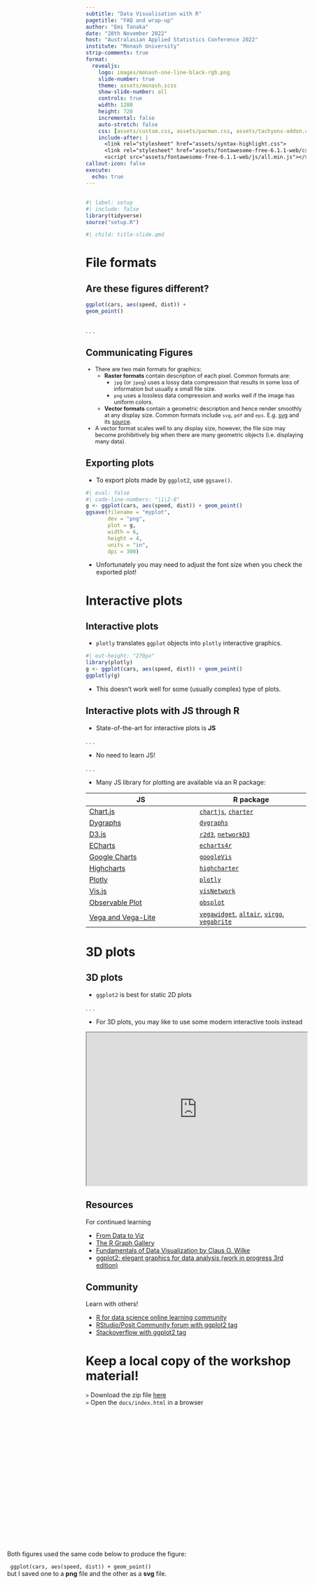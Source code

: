 ```yaml
---
subtitle: "Data Visualisation with R"
pagetitle: "FAQ and wrap-up"
author: "Emi Tanaka"
date: "28th November 2022"
host: "Australasian Applied Statistics Conference 2022"
institute: "Monash University"
strip-comments: true
format: 
  revealjs:
    logo: images/monash-one-line-black-rgb.png
    slide-number: true
    theme: assets/monash.scss
    show-slide-number: all
    controls: true
    width: 1280
    height: 720
    incremental: false
    auto-stretch: false
    css: [assets/custom.css, assets/pacman.css, assets/tachyons-addon.css]
    include-after: |
      <link rel="stylesheet" href="assets/syntax-highlight.css">
      <link rel="stylesheet" href="assets/fontawesome-free-6.1.1-web/css/all.min.css">
      <script src="assets/fontawesome-free-6.1.1-web/js/all.min.js"></script>
callout-icon: false
execute:
  echo: true
---
```



## {#title-slide background-image="images/bg14.jpeg"}


```r
#| label: setup
#| include: false
library(tidyverse)
source("setup.R")
```

```r
#| child: title-slide.qmd
```

# <i class="fas fa-save"></i> File formats {background-color="#006DAE"}

## Are these figures different?

::: flex

::: w-50

```r
ggplot(cars, aes(speed, dist)) + 
geom_point()
```

:::

::: {.w-50}

```r
```

:::

:::

. . . 

<div class="monash-bg-white ba" style="position:absolute;bottom:8%;left:4%;padding:10px;width:100%;">
Both figures used the same code below to produce the figure:<br>

<code>
ggplot(cars, aes(speed, dist)) + 
  geom_point()
</code>
<br>
but I saved one to a <b>png</b> file and the other as a <b>svg</b> file.
</div>


## Communicating Figures 

::: {.incremental style="font-size: 0.9em;"}

* There are two main formats for graphics: 
  * **Raster formats** contain description of each pixel. Common formats are:
     * `jpg` (or `jpeg`) uses a lossy data compression that results in some loss of information but usually a small file size.
     * `png` uses a lossless data compression and works well if the image has uniform colors.
  * **Vector formats** contain a geometric description and hence render smoothly at any display size. Common formats include `svg`, `pdf` and `eps`. E.g.   [svg](https://raw.githubusercontent.com/numbats/cwd/master/lectures/images/rlogo.svg) and its [source](view-source:https://raw.githubusercontent.com/numbats/cwd/master/lectures/images/rlogo.svg).
* A vector format scales well to any display size, however, the file size may become prohibitively big when there are many geometric objects (i.e. displaying many data).

:::


## Exporting plots

* To export plots made by `ggplot2`, use `ggsave()`.

```r
#| eval: false
#| code-line-numbers: "|1|2-8"
g <- ggplot(cars, aes(speed, dist)) + geom_point()
ggsave(filename = "myplot", 
       dev = "png",
       plot = g,
       width = 6, 
       height = 4,
       units = "in",
       dpi = 300)
```

* Unfortunately you may need to adjust the font size when you check the exported plot!


# <i class="fas fa-expand-arrows-alt"></i> Interactive plots {background-color="#006DAE"}

## Interactive plots

* `plotly` translates `ggplot` objects into `plotly` interactive graphics.

```r
#| out-height: "270px"
library(plotly)
g <- ggplot(cars, aes(speed, dist)) + geom_point()
ggplotly(g)
```

* This doesn't work well for some (usually complex) type of plots.


## Interactive plots with JS through R  {.scrollable}

* State-of-the-art for interactive plots is **JS**

. . . 

* No need to learn JS!

. . . 

* Many JS library for plotting are available via an R package:

| JS | R package |
| --- | --- |
| [Chart.js](https://www.chartjs.org/) | [`chartjs`](https://github.com/Tutuchan/chartjs),  [`charter`](https://github.com/JohnCoene/charter) |
| [Dygraphs](https://dygraphs.com/) | [`dygraphs`](https://github.com/rstudio/dygraphs) | 
| [D3.js](https://d3js.org/) | [`r2d3`](https://github.com/rstudio/r2d3), [`networkD3`](https://github.com/christophergandrud/networkD3) | 
| [ECharts](https://echarts.apache.org/en/index.html) | [`echarts4r`](https://github.com/JohnCoene/echarts4r)| 
| [Google Charts](https://developers.google.com/chart) | [`googleVis`](https://github.com/mages/googleVis) |
| [Highcharts](https://www.highcharts.com/) | [`highcharter`](https://github.com/jbkunst/highcharter) | 
| [Plotly](https://plotly.com/javascript/) | [`plotly`](https://github.com/plotly/plotly.R) | 
| [Vis.js](https://visjs.org/) | [`visNetwork`](https://github.com/datastorm-open/visNetwork) |
| [Observable Plot](https://observablehq.com/@observablehq/plot) | [`obsplot`](https://github.com/juba/obsplot) |
| [Vega and Vega-Lite](https://vega.github.io/vega/) | [`vegawidget`](https://github.com/vegawidget/vegawidget), [`altair`](https://github.com/vegawidget/altair),  [`virgo`](https://github.com/vegawidget/virgo),  [`vegabrite`](https://github.com/vegawidget/vegabrite) |

# <i class="fas fa-expand-arrows-alt"></i> 3D plots {background-color="#006DAE"}

## 3D plots

* `ggplot2` is best for static 2D plots 

. . . 

* For 3D plots, you may like to use some modern interactive tools instead

<iframe src="https://echarts4r.john-coene.com/articles/threed" width="100%" height="350px" class="ba"></iframe>


## Resources

For continued learning

* [From Data to Viz](https://www.data-to-viz.com/)
* [The R Graph Gallery](https://r-graph-gallery.com/)
* [Fundamentals of Data Visualization by Claus O. Wilke](https://clauswilke.com/dataviz/)
* [ggplot2: elegant graphics for data analysis (work in progress 3rd edition)](https://ggplot2-book.org/)

## Community 

Learn with others!

* [R for data science online learning community](https://www.rfordatasci.com/)
* [RStudio/Posit Community forum with ggplot2 tag](https://community.rstudio.com/tag/ggplot2)
* [Stackoverflow with ggplot2 tag](https://stackoverflow.com/questions/tagged/ggplot2)

# <i class="fas fa-download"></i> Keep a local copy of the workshop material! {background-color="#D93F00"}

`>` Download the zip file [here]()  
`>` Open the `docs/index.html` in a browser
